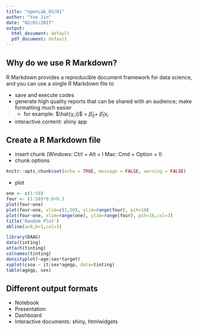```yaml
---
title: "openLab_02/01"
author: "Yue Jin"
date: "02/01/2017"
output:
  html_document: default
  pdf_document: default
---
```

## Why do we use R Markdown?
R Markdown provides a reproducible document framework for data science, and you can use a single R Markdown file to 

* save and execute codes
* generate high quality reports that can be shared with an audience; make formatting much easier
    + for example: $\hat{y_i}$ =  $\hat{\beta}_0$+ $\hat{\beta}_1{x_i}$
* interactive content: shiny app

## Create a R Markdown file
* insert chunk (Windows: Ctrl + Alt + I Mac: Cmd + Option + I)
* chunk options
```r
knitr::opts_chunk$set(echo = TRUE, message = FALSE, warning = FALSE)
```

* plot
```r
one <- c(1:50)
four <- (1:50)*0.8+0.3
plot(four~one)
plot(four~one, xlim=c(1,50), ylim=range(four), pch=10)
plot(four~one, xlim=range(one), ylim=range(four), pch=16,col=3)
title('Random Plot')
abline(a=0,b=1,col=1)

library(DAAG)
data(tinting)
attach(tinting)
colnames(tinting)
densityplot(~age|sex*target)
xyplot(csoa ~ it|sex*agegp, data=tinting)
table(agegp, sex)


```


## Different output formats
* Notebook
* Presentation
* Dashboard
* Interactive documents: shiny, htmlwidgets
